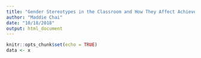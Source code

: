 ```yaml
---
title: "Gender Stereotypes in the Classroom and How They Affect Achievement"
author: "Maddie Chai"
date: "10/18/2018"
output: html_document
---
```


```r
knitr::opts_chunk$set(echo = TRUE)
data <- x
```


